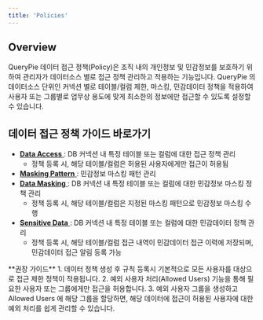 ```yaml
---
title: 'Policies'
---
```



## Overview

QueryPie 데이터 접근 정책(Policy)은 조직 내의 개인정보 및 민감정보를 보호하기 위하여 관리자가 데이터소스 별로 접근 정책 관리하고 적용하는 기능입니다. QueryPie 의 데이터소스 단위인 커넥션 별로 테이블/컬럼 제한, 마스킹, 민감데이터 정책을 적용하여 사용자 또는 그룹별로 업무상 용도에 맞게 최소한의 정보에만 접근할 수 있도록 설정할 수 있습니다.


## 데이터 접근 정책 가이드 바로가기

* [ **Data Access** ](policies/data-access): DB 커넥션 내 특정 테이블 또는 컬럼에 대한 접근 정책 관리
    * 정책 등록 시, 해당 테이블/컬럼은 허용된 사용자에게만 접근이 허용됨
* [ **Masking Pattern** ](policies/masking-pattern): 민감정보 마스킹 패턴 관리
* [ **Data Masking** ](policies/data-masking): DB 커넥션 내 특정 테이블 또는 컬럼에 대한 민감정보 마스킹 정책 관리
    * 정책 등록 시, 해당 테이블/컬럼은 지정된 마스킹 패턴으로 민감정보 마스킹 수행
* [ **Sensitive Data** ](policies/sensitive-data): DB 커넥션 내 특정 테이블 또는 컬럼에 대한 민감데이터 정책 관리
    * 정책 등록 시, 해당 테이블/컬럼 접근 내역이 민감데이터 접근 이력에 저장되며, 민감데이터 접근 알림 등록 가능


<Callout type="info">
**권장 가이드**
1. 데이터 정책 생성 후 규칙 등록시 기본적으로 모든 사용자를 대상으로 접근 제한 정책이 적용됩니다. 
2. 예외 사용자 처리(Allowed Users) 기능을 통해 필요한 사용자 또는 그룹에게만 접근을 허용합니다.
3. 예외 사용자 그룹을 생성하고 Allowed Users 에 해당 그룹을 할당하면, 해당 데이터에 접근이 허용된 사용자에 대한 예외 처리를 쉽게 관리할 수 있습니다. 
</Callout>
